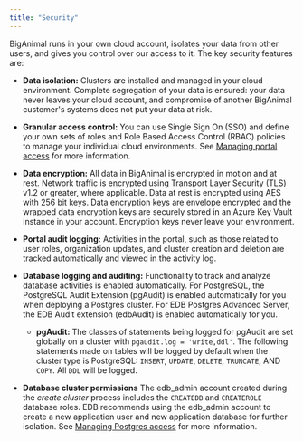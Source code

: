 ```yaml
---
title: "Security"
---
```


BigAnimal runs in your own cloud account, isolates your data from other users, and gives you control over our access to it. The key security features are:
- **Data isolation:** Clusters are installed and managed in your cloud environment. Complete segregation of your data is ensured: your data never leaves your cloud account, and compromise of another BigAnimal customer's systems does not put your data at risk.

- **Granular access control:** You can use Single Sign On (SSO) and define your own sets of roles and Role Based Access Control (RBAC) policies to manage your individual cloud environments. See [Managing portal access](../administering_cluster/01_portal_access) for more information. 
- **Data encryption:** All data in BigAnimal is encrypted in motion and at rest. Network traffic is encrypted using Transport Layer Security (TLS) v1.2 or greater, where applicable. Data at rest is encrypted using AES with 256 bit keys. Data encryption keys are envelope encrypted and the wrapped data encryption keys are securely stored in an Azure Key Vault instance in your account. Encryption keys never leave your environment.
- **Portal audit logging:** Activities in the portal, such as those related to user roles, organization updates, and cluster creation and deletion are tracked automatically and viewed in the activity log.  
- **Database logging and auditing:** Functionality to track and analyze database activities is enabled automatically. For PostgreSQL, the PostgreSQL Audit Extension (pgAudit) is enabled automatically for you when deploying a Postgres cluster. For EDB Postgres Advanced Server, the EDB Audit extension (edbAudit) is enabled automatically for you. 
    - **pgAudit:** The classes of statements being logged for pgAudit are set globally on a cluster with `pgaudit.log = 'write,ddl'`. The following statements made on tables will be logged by default when the cluster type is PostgreSQL: `INSERT`, `UPDATE`, `DELETE`, `TRUNCATE`, AND `COPY`. All `DDL` will be logged. 
    
- **Database cluster permissions** The edb_admin account created during the *create cluster* process includes the `CREATEDB` and `CREATEROLE` database roles. EDB recommends using the edb_admin account to create a new application user and new application database for further isolation. See [Managing Postgres access](../using_cluster/01_postgres_access) for more information.
